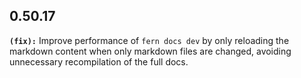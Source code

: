 ## 0.50.17
**`(fix):`** Improve performance of `fern docs dev` by only reloading the markdown content when 
only markdown files are changed, avoiding unnecessary recompilation of the full docs.


